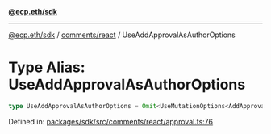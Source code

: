 [**@ecp.eth/sdk**](../../../index.mdx)

***

[@ecp.eth/sdk](/sdk-reference/index.mdx) / [comments/react](/sdk-reference/comments/react/index.mdx) / UseAddApprovalAsAuthorOptions

# Type Alias: UseAddApprovalAsAuthorOptions

```ts
type UseAddApprovalAsAuthorOptions = Omit<UseMutationOptions<AddApprovalAsAuthorResult, Error, UseAddApprovalAsAuthorParams>, "mutationFn">;
```

Defined in: [packages/sdk/src/comments/react/approval.ts:76](https://github.com/ecp-eth/comments-monorepo/blob/main/packages/sdk/src/comments/react/approval.ts#L76)

